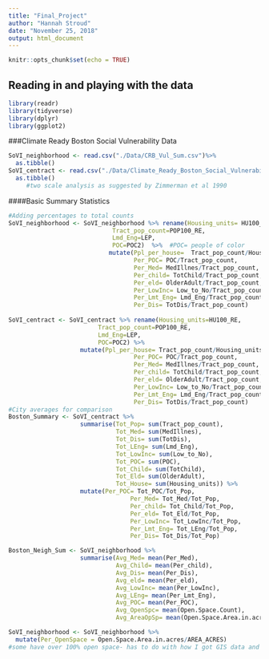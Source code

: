 ```yaml
---
title: "Final_Project"
author: "Hannah Stroud"
date: "November 25, 2018"
output: html_document
---
```


```r
knitr::opts_chunk$set(echo = TRUE)
```

## Reading in and playing with the data

```r
library(readr)
library(tidyverse)
library(dplyr)
library(ggplot2)
```

###Climate Ready Boston Social Vulnerability Data
```r
SoVI_neighborhood <- read.csv("./Data/CRB_Vul_Sum.csv")%>%
  as.tibble()   
SoVI_centract <- read.csv("./Data/Climate_Ready_Boston_Social_Vulnerability.csv") %>% 
  as.tibble()
     #two scale analysis as suggested by Zimmerman et al 1990 
```

####Basic Summary Statistics 
```r
#Adding percentages to total counts 
SoVI_neighborhood <- SoVI_neighborhood %>% rename(Housing_units= HU100_RE,
                             Tract_pop_count=POP100_RE, 
                             Lmd_Eng=LEP,
                             POC=POC2)  %>%  #POC= people of color 
                            mutate(Ppl_per_house=  Tract_pop_count/Housing_units, 
                                   Per_POC= POC/Tract_pop_count,
                                   Per_Med= MedIllnes/Tract_pop_count,
                                   Per_child= TotChild/Tract_pop_count,
                                   Per_eld= OlderAdult/Tract_pop_count,
                                   Per_LowInc= Low_to_No/Tract_pop_count,
                                   Per_Lmt_Eng= Lmd_Eng/Tract_pop_count,
                                   Per_Dis= TotDis/Tract_pop_count)
         
SoVI_centract <- SoVI_centract %>% rename(Housing_units=HU100_RE,
                         Tract_pop_count=POP100_RE,
                         Lmd_Eng=LEP,
                         POC=POC2) %>% 
                    mutate(Ppl_per_house= Tract_pop_count/Housing_units, 
                                   Per_POC= POC/Tract_pop_count,
                                   Per_Med= MedIllnes/Tract_pop_count,
                                   Per_child= TotChild/Tract_pop_count,
                                   Per_eld= OlderAdult/Tract_pop_count,
                                   Per_LowInc= Low_to_No/Tract_pop_count,
                                   Per_Lmt_Eng= Lmd_Eng/Tract_pop_count,
                                   Per_Dis= TotDis/Tract_pop_count)
#City averages for comparison 
Boston_Summary <- SoVI_centract %>% 
                    summarise(Tot_Pop= sum(Tract_pop_count),
                              Tot_Med= sum(MedIllnes),
                              Tot_Dis= sum(TotDis),
                              Tot_LEng= sum(Lmd_Eng),
                              Tot_LowInc= sum(Low_to_No),
                              Tot_POC= sum(POC),
                              Tot_Child= sum(TotChild),
                              Tot_Eld= sum(OlderAdult),
                              Tot_House= sum(Housing_units)) %>% 
                    mutate(Per_POC= Tot_POC/Tot_Pop,
                                  Per_Med= Tot_Med/Tot_Pop,
                                  Per_child= Tot_Child/Tot_Pop,
                                  Per_eld= Tot_Eld/Tot_Pop,
                                  Per_LowInc= Tot_LowInc/Tot_Pop,
                                  Per_Lmt_Eng= Tot_LEng/Tot_Pop,
                                  Per_Dis= Tot_Dis/Tot_Pop)

Boston_Neigh_Sum <- SoVI_neighborhood %>% 
                    summarise(Avg_Med= mean(Per_Med),
                              Avg_Child= mean(Per_child),
                              Avg_Dis= mean(Per_Dis),
                              Avg_eld= mean(Per_eld),
                              Avg_LowInc= mean(Per_LowInc),
                              Avg_LEng= mean(Per_Lmt_Eng),
                              Avg_POC= mean(Per_POC),
                              Avg_OpenSpc= mean(Open.Space.Count),
                              Avg_AreaOpSp= mean(Open.Space.Area.in.acres))

```

```r
SoVI_neighborhood <- SoVI_neighborhood %>%
  mutate(Per_OpenSpace = Open.Space.Area.in.acres/AREA_ACRES)  
#some have over 100% open space- has to do with how I got GIS data and open space that overlapped neighborhoods was counted for both 


```
